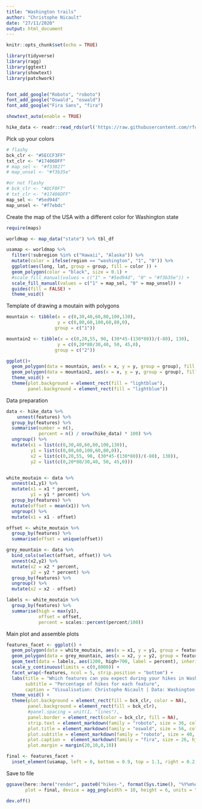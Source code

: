 ```yaml
---
title: "Washington trails"
author: "Christophe Nicault"
date: "27/11/2020"
output: html_document
---
```


```r
knitr::opts_chunk$set(echo = TRUE)
```

```r
library(tidyverse)
library(ragg)
library(ggtext)
library(showtext)
library(patchwork)


font_add_google("Roboto", "roboto")
font_add_google("Oswald", "oswald")
font_add_google("Fira Sans", "fira")

showtext_auto(enable = TRUE)

```


```r
hike_data <- readr::read_rds(url('https://raw.githubusercontent.com/rfordatascience/tidytuesday/master/data/2020/2020-11-24/hike_data.rds'))

```

Pick up your colors

```r
# flashy
bck_clr <- "#5ECCF3FF"
txt_clr <- "#17406DFF"
# map_sel <- "#f33827"
# map_unsel <- "#f3b35e"

#or not flashy
# bck_clr <- "#DCF0F7"
# txt_clr <- "#17406DFF"
map_sel <- "#5ed94d"
map_unsel <- "#f7ebdc"
```


Create the map of the USA with a different color for Washington state 

```r
require(maps)

worldmap <- map_data("state") %>% tbl_df 

usamap <- worldmap %>%
  filter(!subregion %in% c("Hawaii", "Alaska")) %>%
  mutate(color = ifelse(region == "washington", "1", "0")) %>%
  ggplot(aes(long, lat, group = group, fill = color )) +
  geom_polygon(color = "black", size = 0.1) +
  #scale_fill_manual(values = c("1" = "#5ed94d", "0" = "#f3b35e")) +
  scale_fill_manual(values = c("1" = map_sel, "0" = map_unsel)) +
  guides(fill = FALSE) +
  theme_void()

```

Template of drawing a moutain with polygons

```r
mountain <- tibble(x = c(0,30,40,60,80,100,130),
                   y = c(0,80,60,100,60,80,0),
                  group = c("1"))

mountain2 <- tibble(x = c(0,20,55, 90, (30*45-(130*80))/(-80), 130),
                   y = c(0,20*80/30,40, 50, 45,0),
                  group = c("2"))

ggplot()+
  geom_polygon(data = mountain, aes(x = x, y = y, group = group), fill = "white")  +
  geom_polygon(data = mountain2, aes(x = x, y = y, group = group), fill = "grey") +
  theme_void() +
  theme(plot.background = element_rect(fill = "lightblue"),
        panel.background = element_rect(fill = "lightblue"))
```

Data preparation

```r

data <- hike_data %>%
    unnest(features) %>%
  group_by(features) %>%
  summarise(number = n(),
            percent = n() / nrow(hike_data) * 100) %>%
  ungroup() %>%
  mutate(x1 = list(c(0,30,40,60,80,100,130)),
         y1 = list(c(0,80,60,100,60,80,0)),
         x2 = list(c(0,20,55, 90, (30*45-(130*80))/(-80), 130)),
         y2 = list(c(0,20*80/30,40, 50, 45,0)))


white_moutain <- data %>%
  unnest(x1,y1) %>%
  mutate(x1 = x1 * percent,
         y1 = y1 * percent) %>%
  group_by(features) %>%
  mutate(offset = mean(x1)) %>%
  ungroup() %>%
  mutate(x1 = x1 - offset)

offset <- white_moutain %>%
  group_by(features) %>%
  summarise(offset = unique(offset))

grey_mountain <- data %>%
  bind_cols(select(offset, offset)) %>%
  unnest(x2,y2) %>%
  mutate(x2 = x2 * percent,
         y2 = y2 * percent) %>%
  group_by(features) %>%
  ungroup() %>%
  mutate(x2 = x2 - offset)

labels <- white_moutain %>%
  group_by(features) %>%
  summarise(high = max(y1),
            offset = offset,
            percent = scales::percent(percent/100))

```

Main plot and assemble plots

```r

features_facet <- ggplot() +
  geom_polygon(data = white_moutain, aes(x = x1, y = y1, group = features), fill = "white", color = "grey50") +
  geom_polygon(data = grey_mountain, aes(x = x2, y = y2, group = features), fill = "grey70") +
  geom_text(data = labels, aes(1200, high+700, label = percent), inherit.aes = FALSE, family = "oswald", color = txt_clr, size = 16, fontface = "bold") +
  scale_y_continuous(limits = c(0,8000)) +
  facet_wrap(~features, ncol = 5, strip.position = "bottom") +
  labs(title = "Which features can you expect during your hikes in Washington state",
       subtitle = "Percentage of hikes for each feature",
       caption = "Visualisation: Christophe Nicault | Data: Washington Trails Association") +
  theme_void() +
  theme(plot.background = element_rect(fill = bck_clr, color = NA),
        panel.background = element_rect(fill = bck_clr),
        #panel.spacing = unit(1, "lines"),
        panel.border = element_rect(color = bck_clr, fill = NA),
        strip.text = element_markdown(family = "roboto", size = 36, color = txt_clr),
        plot.title = element_markdown(family = "oswald", size = 56, color = txt_clr, hjust = 0.5, margin = margin(0,0,0,20)),
        plot.subtitle = element_markdown(family = "roboto", size = 40, color = txt_clr, hjust = 0.5, margin = margin(10,0,10,20)),
        plot.caption =  element_markdown(family = "fira", size = 26, hjust = 1, margin = margin(10,0,0,0)),
        plot.margin = margin(20,10,0,10))

final <- features_facet +
  inset_element(usamap, left = 0, bottom = 0.9, top = 1.1, right = 0.2, clip = TRUE)
```

Save to file

```r

ggsave(here::here("render", paste0("hikes-", format(Sys.time(), "%Y%m%d_%H%M%S"), ".png")),
       plot = final, device = agg_png(width = 10, height = 6, units = "in", res = 300))

dev.off()

```
